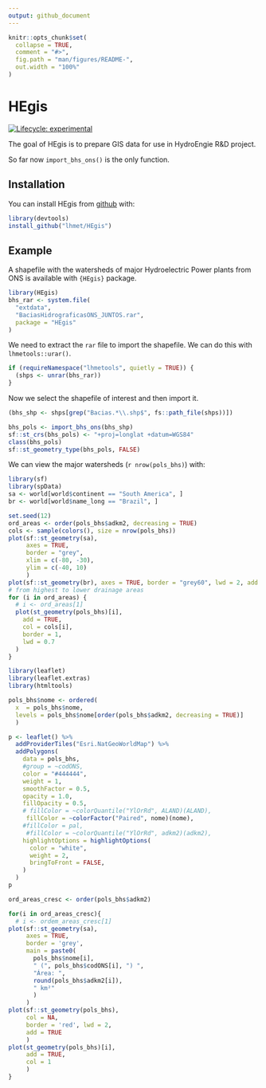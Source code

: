 ```yaml
---
output: github_document
---
```


<!-- README.md is generated from README.Rmd. Please edit that file -->

```r
knitr::opts_chunk$set(
  collapse = TRUE,
  comment = "#>",
  fig.path = "man/figures/README-",
  out.width = "100%"
)
```

# HEgis

<!-- badges: start -->
[![Lifecycle: experimental](https://img.shields.io/badge/lifecycle-experimental-orange.svg)](https://www.tidyverse.org/lifecycle/#experimental)
<!-- badges: end -->

The goal of HEgis is to prepare GIS data for use in HydroEngie R&D project.

So far now `import_bhs_ons()` is the only function.

## Installation

You can install HEgis from [github](https://github.com/lhmet/HEgis) with:

``` r
library(devtools)
install_github("lhmet/HEgis")
```

<!-- BEFORE RUN (RE)INSTALL THE PACKAGE -->

## Example

A shapefile with the watersheds of major Hydroelectric Power plants from ONS is available with `{HEgis}` package.

```r
library(HEgis)
bhs_rar <- system.file(
  "extdata",
  "BaciasHidrograficasONS_JUNTOS.rar",
  package = "HEgis"
)
```

We need to extract the `rar` file to import the shapefile. We can do this with `lhmetools::urar()`.

```r
if (requireNamespace("lhmetools", quietly = TRUE)) {
  (shps <- unrar(bhs_rar))
}
```

Now we select the shapefile of interest and then import it.

```r
(bhs_shp <- shps[grep("Bacias.*\\.shp$", fs::path_file(shps))])
```


```r
bhs_pols <- import_bhs_ons(bhs_shp)
sf::st_crs(bhs_pols) <- "+proj=longlat +datum=WGS84"
class(bhs_pols)
sf::st_geometry_type(bhs_pols, FALSE)
```

We can view the major watersheds (`r nrow(pols_bhs)`) with:

```r
library(sf)
library(spData)
sa <- world[world$continent == "South America", ]
br <- world[world$name_long == "Brazil", ]

set.seed(12)
ord_areas <- order(pols_bhs$adkm2, decreasing = TRUE)
cols <- sample(colors(), size = nrow(pols_bhs))
plot(sf::st_geometry(sa), 
     axes = TRUE,
     border = "grey", 
     xlim = c(-80, -30),
     ylim = c(-40, 10)
     )
plot(sf::st_geometry(br), axes = TRUE, border = "grey60", lwd = 2, add = TRUE)
# from highest to lower drainage areas
for (i in ord_areas) {
  # i <- ord_areas[1]
  plot(st_geometry(pols_bhs)[i],
    add = TRUE,
    col = cols[i],
    border = 1,
    lwd = 0.7
  )
}

```


```r
library(leaflet)
library(leaflet.extras)
library(htmltools)

pols_bhs$nome <- ordered(
  x  = pols_bhs$nome, 
  levels = pols_bhs$nome[order(pols_bhs$adkm2, decreasing = TRUE)]
  )

p <- leaflet() %>%
  addProviderTiles("Esri.NatGeoWorldMap") %>%
  addPolygons(
    data = pols_bhs,
    #group = ~codONS,
    color = "#444444",
    weight = 1,
    smoothFactor = 0.5,
    opacity = 1.0,
    fillOpacity = 0.5,
    # fillColor = ~colorQuantile("YlOrRd", ALAND)(ALAND),
     fillColor = ~colorFactor("Paired", nome)(nome),
    #fillColor = pal,
     #fillColor = ~colorQuantile("YlOrRd", adkm2)(adkm2),
    highlightOptions = highlightOptions(
      color = "white",
      weight = 2,
      bringToFront = FALSE, 
    )
  )
p
```







```r
ord_areas_cresc <- order(pols_bhs$adkm2)

for(i in ord_areas_cresc){
  # i <- ordem_areas_cresc[1]
plot(sf::st_geometry(sa),
     axes = TRUE,
     border = 'grey', 
     main = paste0(
       pols_bhs$nome[i], 
       " (", pols_bhs$codONS[i], ") ",
       "Área: ",
       round(pols_bhs$adkm2[i]), 
       " km²"
       )
     )
plot(sf::st_geometry(pols_bhs),
     col = NA, 
     border = 'red', lwd = 2,
     add = TRUE
     )
plot(st_geometry(pols_bhs)[i], 
     add = TRUE, 
     col = 1
     )  
}
```

